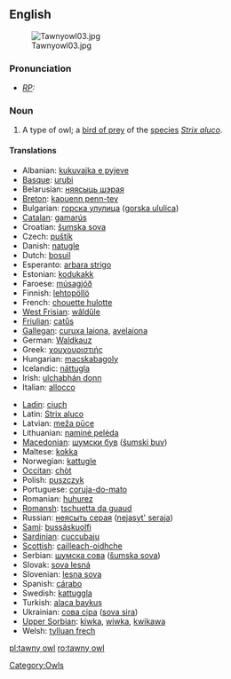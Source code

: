 {{wikipedia}}
==English==
[[Image:Tawnyowl03.jpg|thumb]]

===Pronunciation===
* ''[[RP]]:'' {{IPA|/ˈtɔːni əʊl/}}

===Noun===
{{en-noun|sg=[[tawny]] [[owl]]}}

# A type of owl; a [[bird of prey]] of the [[species]] ''[[Strix aluco]]''.

====Translations====
{{trans-top|''Strix aluco''}}
*Albanian: [[kukuvajka e pyjeve]]
*[[Basque]]: [[urubi]]
*Belarusian: [[няясыць шэрая]]
*[[Breton]]: [[kaouenn penn-tev]]
*Bulgarian: [[горска улулица]] ([[gorska ululica]])
*[[Catalan]]: [[gamarús]]
*Croatian: [[šumska sova]]
*Czech: [[puštík]]
*Danish: [[natugle]]
*Dutch: [[bosuil]] {{m}}
*Esperanto: [[arbara strigo]]
*Estonian: [[kodukakk]]
*Faroese: [[músagjóð]]
*Finnish: [[lehtopöllö]]
*French: [[chouette hulotte]] {{f}}
*[[West Frisian]]: [[wâldûle]]
*[[Friulian]]: [[catůs]]
*[[Gallegan]]: [[curuxa laiona]], [[avelaiona]]
*German: [[Waldkauz]] {{m}}
*Greek: [[χουχουριστιής]]
*Hungarian: [[macskabagoly]]
*Icelandic: [[náttugla]]
*Irish: [[ulchabhán donn]]
*Italian: [[allocco]]
{{trans-mid}}
*[[Ladin]]: [[ciuch]]
*Latin: [[Strix aluco]]
*Latvian: [[meža pūce]]
*Lithuanian: [[naminė pelėda]]
*[[Macedonian]]: [[шумски був]] ([[šumski buv]])
*Maltese: [[kokka]]
*Norwegian: [[kattugle]]
*[[Occitan]]: [[chòt]]
*Polish: [[puszczyk]]
*Portuguese: [[coruja-do-mato]] {{f}}
*Romanian: [[huhurez]]
*[[Romansh]]: [[tschuetta da guaud]]
*Russian: [[неясыть серая]] ([[nejasyt' seraja]])
*[[Sami]]: [[bussáskuolfi]]
*[[Sardinian]]: [[cuccubaju]]
*[[Scottish]]: [[cailleach-oidhche]]
*Serbian: [[шумска сова]] ([[šumska sova]])
*Slovak: [[sova lesná]]
*Slovenian: [[lesna sova]]
*Spanish: [[cárabo]] {{m}}
*Swedish: [[kattuggla]]
*Turkish: [[alaca baykuş]]
*Ukrainian: [[сова сіра]] ([[sova sira]])
*[[Upper Sorbian]]: [[kiwka]], [[wiwka]], [[kwikawa]]
*Welsh: [[tylluan frech]]
{{trans-bottom}}

[[Category:Owls]]

[[pl:tawny owl]]
[[ro:tawny owl]]